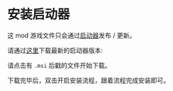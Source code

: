 ﻿# 安装启动器

这 mod 游戏文件只会通过[启动器](https://github.com/descatal/ModdedBoost)发布 / 更新。

请通过[这里](https://github.com/descatal/ModdedBoost/releases/latest)下载最新的启动器版本:

请点击有 `.msi` 后戳的文件开始下载。

下载完毕后，双击开启安装流程，跟着流程完成安装即可。

